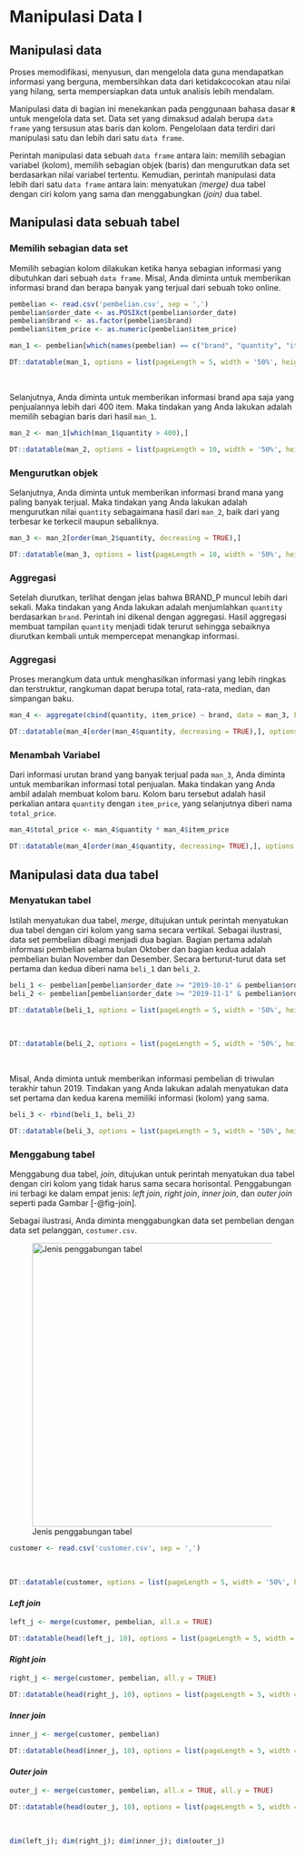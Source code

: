 # Manipulasi Data I {#sec-base}

::: {.callout-note icon="false"}

## Manipulasi data
Proses memodifikasi, menyusun, dan mengelola data guna mendapatkan informasi yang berguna, membersihkan data dari ketidakcocokan atau nilai yang hilang, serta mempersiapkan data untuk analisis lebih mendalam.
:::

Manipulasi data di bagian ini menekankan pada penggunaan bahasa dasar **`R`** untuk mengelola data set. Data set yang dimaksud adalah berupa `data frame` yang tersusun atas baris dan kolom. Pengelolaan data terdiri dari manipulasi satu dan lebih dari satu `data frame`.

Perintah manipulasi data sebuah `data frame` antara lain: memilih sebagian variabel (kolom), memilih sebagian objek (baris) dan mengurutkan data set berdasarkan nilai variabel tertentu. Kemudian, perintah manipulasi data lebih dari satu `data frame` antara lain: menyatukan _(merge)_ dua tabel dengan ciri kolom yang sama dan menggabungkan _(join)_ dua tabel.

## Manipulasi data sebuah tabel
### Memilih sebagian data set

Memilih sebagian kolom dilakukan ketika hanya sebagian informasi yang dibutuhkan dari sebuah `data frame`. Misal, Anda diminta untuk memberikan informasi brand dan berapa banyak yang terjual dari sebuah toko online.  

```r
pembelian <- read.csv('pembelian.csv', sep = ',')
pembelian$order_date <- as.POSIXct(pembelian$order_date)
pembelian$brand <- as.factor(pembelian$brand)
pembelian$item_price <- as.numeric(pembelian$item_price)
```

```r
man_1 <- pembelian[which(names(pembelian) == c("brand", "quantity", "item_price"))]
```

```r
DT::datatable(man_1, options = list(pageLength = 5, width = '50%', height = '400px'), caption = 'Tabel 3.1: Tabel dengan kolom brand, quantity dan item price')
```

<br>

Selanjutnya, Anda diminta untuk memberikan informasi brand apa saja yang penjualannya lebih dari 400 item. Maka tindakan yang Anda lakukan adalah memilih sebagian baris dari hasil `man_1`.


```r
man_2 <- man_1[which(man_1$quantity > 400),]
```

```r
DT::datatable(man_2, options = list(pageLength = 10, width = '50%', height = '400px'), caption = 'Tabel 3.2: Brand dengan penjualan di atas 400 item')
```


### Mengurutkan objek
Selanjutnya, Anda diminta untuk memberikan informasi brand mana yang paling banyak terjual. Maka tindakan yang Anda lakukan adalah mengurutkan nilai `quantity` sebagaimana hasil dari `man_2`, baik dari yang terbesar ke terkecil maupun sebaliknya.

```r
man_3 <- man_2[order(man_2$quantity, decreasing = TRUE),]
```

```r
DT::datatable(man_3, options = list(pageLength = 10, width = '50%', height = '400px'), caption = 'Tabel 3.3: Urutan brand dengan penjualan di atas 400 item')
```

### Aggregasi

Setelah diurutkan, terlihat dengan jelas bahwa BRAND_P muncul lebih dari sekali. Maka tindakan yang Anda lakukan adalah menjumlahkan `quantity` berdasarkan `brand`. Perintah ini dikenal dengan aggregasi. Hasil aggregasi membuat tampilan `quantity` menjadi tidak terurut sehingga sebaiknya diurutkan kembali untuk mempercepat menangkap informasi.  

::: {.callout-note icon="false"}
### Aggregasi

Proses merangkum data untuk menghasilkan informasi yang lebih ringkas dan terstruktur, rangkuman dapat berupa total, rata-rata, median, dan simpangan baku.
:::

```r
man_4 <- aggregate(cbind(quantity, item_price) ~ brand, data = man_3, FUN=sum)
```

```r
DT::datatable(man_4[order(man_4$quantity, decreasing = TRUE),], options = list(pageLength = 10, width = '50%', height = '400px'), caption = 'Tabel 3.4: Aggregasi quantity berdasarkan brand yang terjual di atas 400 item')
```

### Menambah Variabel
Dari informasi urutan brand yang banyak terjual pada `man_3`, Anda diminta untuk membarikan informasi total penjualan. Maka tindakan yang Anda ambil adalah membuat kolom baru. Kolom baru tersebut adalah hasil perkalian antara `quantity` dengan `item_price`, yang selanjutnya diberi nama `total_price`. 

```r
man_4$total_price <- man_4$quantity * man_4$item_price
```

```r
DT::datatable(man_4[order(man_4$quantity, decreasing= TRUE),], options = list(pageLength = 10, width = '50%', height = '400px'), caption = 'Tabel 3.5: Penambahan kolom total_price')
```

## Manipulasi data dua tabel
### Menyatukan tabel

Istilah menyatukan dua tabel, _merge_, ditujukan untuk perintah menyatukan dua tabel dengan ciri kolom yang sama secara vertikal. Sebagai ilustrasi, data set pembelian dibagi menjadi dua bagian. Bagian pertama adalah informasi pembelian selama bulan Oktober dan bagian kedua adalah pembelian bulan November dan Desember. Secara berturut-turut data set pertama dan kedua diberi nama `beli_1` dan `beli_2`.

```r
beli_1 <- pembelian[pembelian$order_date >= "2019-10-1" & pembelian$order_date < "2019-11-1",]
beli_2 <- pembelian[pembelian$order_date >= "2019-11-1" & pembelian$order_date <= "2019-12-31",]
```


```r
DT::datatable(beli_1, options = list(pageLength = 5, width = '50%', height = '400px'), caption = 'Tabel 3.6: Pembelian di bulan Oktober')
```
<br>

```r
DT::datatable(beli_2, options = list(pageLength = 5, width = '50%', height = '400px'), caption = 'Tabel 3.7: Pembelian di bulan Nopember dan Desember')
```
<br>

Misal, Anda diminta untuk memberikan informasi pembelian di triwulan terakhir tahun 2019. Tindakan yang Anda lakukan adalah menyatukan data set pertama dan kedua karena memiliki informasi (kolom) yang sama. 


```r
beli_3 <- rbind(beli_1, beli_2)
```


```r
DT::datatable(beli_3, options = list(pageLength = 5, width = '50%', height = '400px'), caption = 'Tabel 3.8: Pembelian triwulan IV 2019')
```

### Menggabung tabel

Menggabung dua tabel, _join_, ditujukan untuk perintah menyatukan dua tabel dengan ciri kolom yang tidak harus sama secara horisontal. Penggabungan ini terbagi ke dalam empat jenis: _left join_, _right join_, _inner join_, dan _outer join_ seperti pada Gambar [-@fig-join]. 

Sebagai ilustrasi, Anda diminta menggabungkan data set pembelian dengan data set pelanggan, `costumer.csv`. 

![Jenis penggabungan tabel](images/join Venn.png){#fig-join fig-align="center" width="500"}

```r
customer <- read.csv('customer.csv', sep = ',')
```

<br>
```r
DT::datatable(customer, options = list(pageLength = 5, width = '50%', height = '400px'), caption = 'Tabel 3.9: Customer toko online')
```

#### _Left join_
```r
left_j <- merge(customer, pembelian, all.x = TRUE)
```

```r
DT::datatable(head(left_j, 10), options = list(pageLength = 5, width = '100%', height = '400px'), caption = 'Tabel 3.10: Tabel hasil left join (10 baris pertama)')
```

#### _Right join_
```r
right_j <- merge(customer, pembelian, all.y = TRUE)
```

```r
DT::datatable(head(right_j, 10), options = list(pageLength = 5, width = '100%', height = '400px'), caption = 'Tabel 3.11: Tabel hasil right join (10 baris pertama)')
```

#### _Inner join_
```r
inner_j <- merge(customer, pembelian)
```

```r
DT::datatable(head(inner_j, 10), options = list(pageLength = 5, width = '100%', height = '400px'), caption = 'Tabel 3.12: Tabel hasil inner join (10 baris pertama)')
```

#### _Outer join_
```r
outer_j <- merge(customer, pembelian, all.x = TRUE, all.y = TRUE)
```

```r
DT::datatable(head(outer_j, 10), options = list(pageLength = 5, width = '100%', height = '400px'), caption = 'Tabel 3.13: Tabel hasil outer join (10 baris pertama)')
```

<br>
```r
dim(left_j); dim(right_j); dim(inner_j); dim(outer_j)
```

